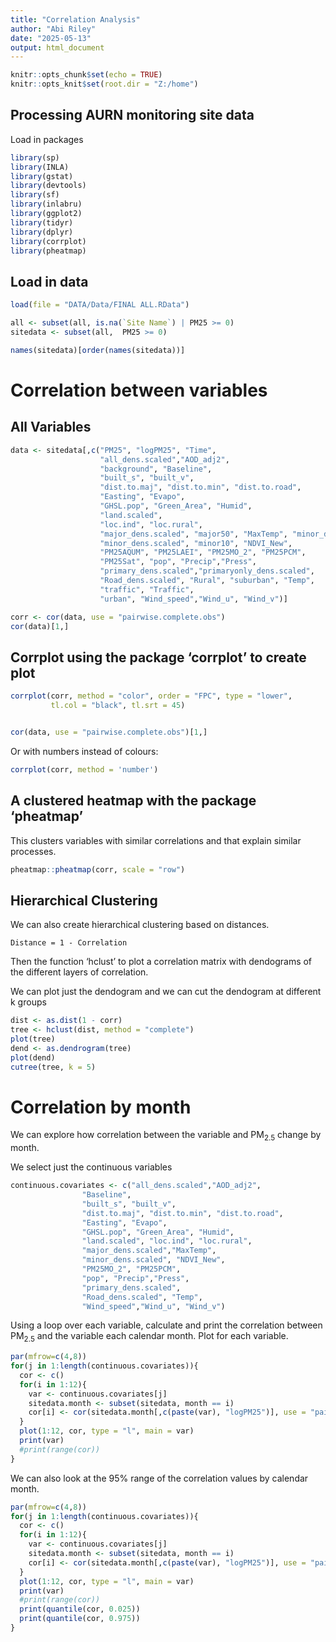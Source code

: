 ---
title: "Correlation Analysis"
author: "Abi Riley"
date: "2025-05-13"
output: html_document
---
```{r setup, include=FALSE}
knitr::opts_chunk$set(echo = TRUE)
knitr::opts_knit$set(root.dir = "Z:/home")
```

## Processing AURN monitoring site data

Load in packages

```{r packages, echo=FALSE}

library(sp)
library(INLA)
library(gstat)
library(devtools)
library(sf)
library(inlabru)
library(ggplot2)
library(tidyr)
library(dplyr)
library(corrplot)
library(pheatmap)

```


## Load in data

```{r data}

load(file = "DATA/Data/FINAL ALL.RData")

all <- subset(all, is.na(`Site Name`) | PM25 >= 0)
sitedata <- subset(all,  PM25 >= 0)

names(sitedata)[order(names(sitedata))]


```

# Correlation between variables

## All Variables

```{r all}

data <- sitedata[,c("PM25", "logPM25", "Time",   
                    "all_dens.scaled","AOD_adj2",                  
                    "background", "Baseline",                    
                    "built_s", "built_v",                
                    "dist.to.maj", "dist.to.min", "dist.to.road",          
                    "Easting", "Evapo",                  
                    "GHSL.pop", "Green_Area", "Humid",                  
                    "land.scaled",                    
                    "loc.ind", "loc.rural",               
                    "major_dens.scaled", "major50", "MaxTemp", "minor_dens",             
                    "minor_dens.scaled", "minor10", "NDVI_New",               
                    "PM25AQUM", "PM25LAEI", "PM25MO_2", "PM25PCM",                
                    "PM25Sat", "pop", "Precip","Press",  
                    "primary_dens.scaled","primaryonly_dens.scaled",                   
                    "Road_dens.scaled", "Rural", "suburban", "Temp",                 
                    "traffic", "Traffic",                
                    "urban", "Wind_speed","Wind_u", "Wind_v")]

corr <- cor(data, use = "pairwise.complete.obs")
cor(data)[1,]

```


## Corrplot using the package 'corrplot' to create plot 

```{r plot}

corrplot(corr, method = "color", order = "FPC", type = "lower", 
         tl.col = "black", tl.srt = 45)


cor(data, use = "pairwise.complete.obs")[1,]


```

Or with numbers instead of colours:

```{r plot2}

corrplot(corr, method = 'number')


```

## A clustered heatmap with the package 'pheatmap'

This clusters variables with similar correlations and that explain similar processes.

```{r pheatmap}

pheatmap::pheatmap(corr, scale = "row")

```

## Hierarchical Clustering 

We can also create hierarchical clustering based on distances.

    Distance = 1 - Correlation

Then the function 'hclust' to plot a correlation matrix with dendograms of the different layers of correlation.

We can plot just the dendogram and we can cut the dendogram at different k groups


```{r plot}

dist <- as.dist(1 - corr)
tree <- hclust(dist, method = "complete")
plot(tree)
dend <- as.dendrogram(tree)
plot(dend)
cutree(tree, k = 5)


```


# Correlation by month

We can explore how correlation between the variable and PM$_{2.5}$ change by month.

We select just the continuous variables

```{r continuous}

continuous.covariates <- c("all_dens.scaled","AOD_adj2",                  
                "Baseline",                    
                "built_s", "built_v",                
                "dist.to.maj", "dist.to.min", "dist.to.road",          
                "Easting", "Evapo",                  
                "GHSL.pop", "Green_Area", "Humid",                  
                "land.scaled", "loc.ind", "loc.rural",               
                "major_dens.scaled","MaxTemp",             
                "minor_dens.scaled", "NDVI_New",               
                "PM25MO_2", "PM25PCM",                
                "pop", "Precip","Press",  
                "primary_dens.scaled",                   
                "Road_dens.scaled", "Temp",                 
                "Wind_speed","Wind_u", "Wind_v")

```

Using a loop over each variable, calculate and print the correlation between PM$_{2.5}$ and the variable each calendar month. Plot for each variable.

```{r corr-month}

par(mfrow=c(4,8))
for(j in 1:length(continuous.covariates)){
  cor <- c()
  for(i in 1:12){
    var <- continuous.covariates[j]
    sitedata.month <- subset(sitedata, month == i)
    cor[i] <- cor(sitedata.month[,c(paste(var), "logPM25")], use = "pairwise.complete.obs")[1,2]
  }
  plot(1:12, cor, type = "l", main = var)
  print(var)
  #print(range(cor))
}


```

We can also look at the 95\% range of the correlation values by calendar month.

```{r corr-month-95}

par(mfrow=c(4,8))
for(j in 1:length(continuous.covariates)){
  cor <- c()
  for(i in 1:12){
    var <- continuous.covariates[j]
    sitedata.month <- subset(sitedata, month == i)
    cor[i] <- cor(sitedata.month[,c(paste(var), "logPM25")], use = "pairwise.complete.obs")[1,2]
  }
  plot(1:12, cor, type = "l", main = var)
  print(var)
  #print(range(cor))
  print(quantile(cor, 0.025))
  print(quantile(cor, 0.975))
}

```
